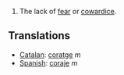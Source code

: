#The lack of [[fear]] or [[cowardice]].

== Translations ==
*[[Catalan]]: [[coratge]] ''m''
*[[Spanish]]: [[coraje]] ''m''